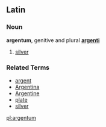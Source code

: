 ==Latin==
===Noun===
'''argentum''', genitive and plural '''[[argenti]]'''

# [[silver]]

===Related Terms===
*[[argent]]
*[[Argentina]]
*[[Argentine]]
*[[plate]]
*[[silver]]

[[pl:argentum]]